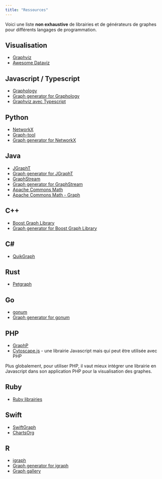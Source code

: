 ```yaml
---
title: "Ressources"
---
```


Voici une liste **non exhaustive** de librairies et de générateurs de graphes pour différents langages de programmation.

## Visualisation

* [Graphviz](https://graphviz.org/)
* [Awesome Dataviz](https://github.com/hal9ai/awesome-dataviz)

## Javascript / Typescript

* [Graphology](https://graphology.github.io/)
* [Graph generator for Graphology](https://www.npmjs.com/package/graphology-generators)
* [Graphviz avec Typescript](https://ts-graphviz.github.io/ts-graphviz/)

## Python

* [NetworkX](https://networkx.org/)
* [Graph-tool](https://graph-tool.skewed.de/)
* [Graph generator for NetworkX](httpsnetworkx.org/documentation/stable/reference/generators.html)

## Java

* [JGraphT](https://jgrapht.org/)
* [Graph generator for JGraphT](https://jgrapht.org/generators/)
* [GraphStream](http://graphstream-project.org/)
* [Graph generator for GraphStream](http://graphstream-project.org/doc/Generators/)
* [Apache Commons Math](https://commons.apache.org/proper/commons-math/)
* [Apache Commons Math - Graph](https://commons.apache.org/proper/commons-math/javadocs/api-3.6.1/org/apache/commons/math3/graph/package-summary.html)

## C++

* [Boost Graph Library](https://www.boost.org/doc/libs/1_76_0/libs/graph/doc/index.html)
* [Graph generator for Boost Graph Library](https://www.boost.org/doc/libs/1_76_0/libs/graph/doc/graph_generators.html)

## C#

* [QuikGraph](https://www.nuget.org/packages/QuikGraph)

## Rust

* [Petgraph](https://docs.rs/petgraph/0.5.1/petgraph/)

## Go

* [gonum](https://pkg.go.dev/gonum.org/v1/gonum/graph)
* [Graph generator for gonum](https://pkg.go.dev/gonum.org/v1/gonum/graph/simple)

## PHP

* [GraphP](https://github.com/graphp/graph)
* [Cytoscape.js](https://js.cytoscape.org/) - une librairie Javascript mais qui peut être utilisée avec PHP

Plus globalement, pour utiliser PHP, il vaut mieux intégrer une librairie en Javascript dans son application PHP pour la visualisation des graphes.

## Ruby

* [Ruby librairies](https://www.ruby-toolbox.com/categories/graphing)


## Swift

* [SwiftGraph](https://github.com/davecom/SwiftGraph)
* [ChartsOrg](https://github.com/ChartsOrg/Charts)

## R

* [igraph](https://igraph.org/r/)
* [Graph generator for igraph](https://igraph.org/r/doc/make_undirected_graph.html)
* [Graph gallery](https://r-graph-gallery.com/)

